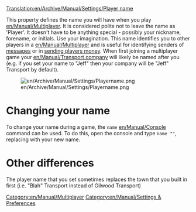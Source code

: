 [[Translation:en/Archive/Manual/Settings/Player name]]

{{en/Note|Newer versions call this option <code>client_name</code>}}
This property defines the name you will have when you play [[en/Manual/Multiplayer]]. It is considered polite not to leave the name as 'Player'. It doesn't have to be anything special - possibly your nickname, forename, or initials. Use your imagination.
This name identifies you to other players in a [[en/Manual/Multiplayer]] and is useful for identifying senders of [https://wiki.openttd.org/Multiplayer#Chatting messages] or in [https://wiki.openttd.org/Multiplayer#Client_list sending players money].
When first joining a multiplayer game your [[en/Manual/Transport company]] will likely be named after you (e.g. if you set your name to "Jeff" then your company will be "Jeff" Transport by default).

[[File:en/Archive/Manual/Settings/Playername.png]]

= Changing your name =
To change your name during a game, the <code>name</code> [[en/Manual/Console]] command can be used.
To do this, open the console and type <code>name "<newname>"</code>, replacing <newname> with your new name.

= Other differences =
The player name that you set sometimes replaces the town that you built in first (i.e. "Blah" Transport instead of Gilwood Transport)

[[Category:en/Manual/Multiplayer]]
[[Category:en/Manual/Settings & Preferences]]
{{en/Stub}}